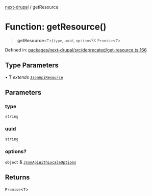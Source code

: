 [next-drupal](../globals.mdx) / getResource

# Function: getResource()

> **getResource**\<`T`\>(`type`, `uuid`, `options`?): `Promise`\<`T`\>

Defined in: [packages/next-drupal/src/deprecated/get-resource.ts:166](https://github.com/chapter-three/next-drupal/blob/b814feb907442ea504825c35810c973aeb865442/packages/next-drupal/src/deprecated/get-resource.ts#L166)

## Type Parameters

• **T** _extends_ [`JsonApiResource`](../interfaces/JsonApiResource.mdx)

## Parameters

### type

`string`

### uuid

`string`

### options?

`object` & [`JsonApiWithLocaleOptions`](../type-aliases/JsonApiWithLocaleOptions.mdx)

## Returns

`Promise`\<`T`\>
